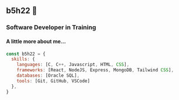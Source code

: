 ## b5h22 👋
### Software Developer in Training
#### A little more about me...

```javascript
const b5h22 = {
  skills: {
    languages: [C, C++, Javascript, HTML, CSS],
    frameworks: [React, NodeJS, Express, MongoDB, Tailwind CSS],
    databases: [Oracle SQL],
    tools: [Git, GitHub, VSCode]
  },
}
```